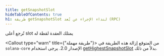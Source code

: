 ```yaml
---
title: getSnapshotSlot
hideTableOfContents: true
h1: طريقة getSnapshotSlot لنداء الإجراء عن بُعد (RPC)
---
```


تُرجع أعلى slot يمتلك العقدة لقطة له

<Callout type="warn" title={"طريقة مهملة"}>
  من المتوقع إزالة هذه الطريقة في `solana-core` الإصدار 2.0. يرجى استخدام
  [getHighestSnapshotSlot](/docs/rpc/http/gethighestsnapshotslot) بدلاً من ذلك.
</Callout>
